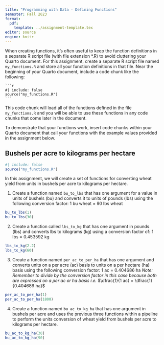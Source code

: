 ```yaml
---
title: "Programming with Data - Defining Functions"
semester: Fall 2023
format:
  pdf:
    template: ../assignment-template.tex
editor: source
engine: knitr
---
```


When creating functions, it's often useful to keep the function definitions in a separate R script file (with file extension *.R) to avoid cluttering your Quarto document. For this assignment, create a separate R script file named `my_functions.R` and store all your function definitions in that file. Near the beginning of your Quarto document, include a code chunk like the following:

````verbatim
```r
#| include: false
source("my_functions.R")
```
````

This code chunk will load all of the functions defined in the file `my_functions.R` and you will be able to use these functions in any code chunks that come later in the document.

To demonstrate that your functions work, insert code chunks within your Quarto document that call your functions with the example values provided in the assignment below.

## Bushels per acre to kilograms per hectare


```r
#| include: false
source("my_functions.R")
```

In this assignment, we will create a set of functions for converting wheat yield from units in bushels per acre to kilograms per hectare.

1. Create a function named `bu_to_lbs` that has one argument for a value in units of bushels (bu) and converts it to units of pounds (lbs) using the following conversion factor: 1 bu wheat = 60 lbs wheat

```r
bu_to_lbs(1)
bu_to_lbs(30)
```

2. Create a function called `lbs_to_kg` that has one argument in pounds (lbs) and converts lbs to kilograms (kg) using a conversion factor of: 1 lbs = 0.453592 kg

```r
lbs_to_kg(2.2)
lbs_to_kg(60)
```

3. Create a function named `per_ac_to_per_ha` that has one argument and converts units on a per acre (ac) basis to units on a per hectare (ha) basis using the following conversion factor: 1 ac = 0.404686 ha *Note: Remember to divide by the conversion factor in this case because both are expressed on a per ac or ha basis i.e.* $\dfrac{1}{1 ac} = \dfrac{1}{0.404686 ha}$

```r
per_ac_to_per_ha(1)
per_ac_to_per_ha(1800)
```

4. Create a function named `bu_ac_to_kg_ha` that has one argument in bushels per acre and uses the previous three functions within a pipeline to perform the units conversion of wheat yield from bushels per acre to kilograms per hectare.

```r
bu_ac_to_kg_ha(30)
bu_ac_to_kg_ha(90)
```

